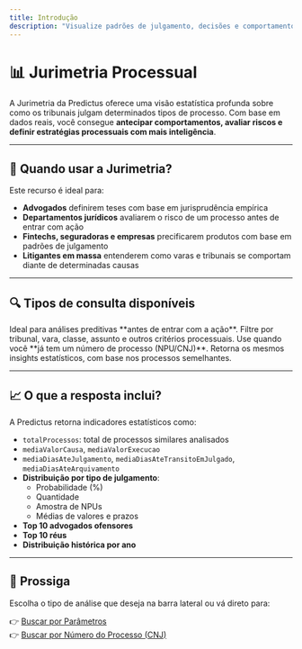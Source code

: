 ```yaml
---
title: Introdução
description: "Visualize padrões de julgamento, decisões e comportamentos com base em dados históricos de milhares de processos judiciais reais."
---
```


# 📊 Jurimetria Processual

A Jurimetria da Predictus oferece uma visão estatística profunda sobre como os tribunais julgam determinados tipos de processo. Com base em dados reais, você consegue **antecipar comportamentos, avaliar riscos e definir estratégias processuais com mais inteligência**.

---

## 🧠 Quando usar a Jurimetria?

Este recurso é ideal para: 

- **Advogados** definirem teses com base em jurisprudência empírica
- **Departamentos jurídicos** avaliarem o risco de um processo antes de entrar com ação
- **Fintechs, seguradoras e empresas** precificarem produtos com base em padrões de julgamento
- **Litigantes em massa** entenderem como varas e tribunais se comportam diante de determinadas causas

---

## 🔍 Tipos de consulta disponíveis

<CardGroup cols={2}>
  <Card title="Jurimetria por Parâmetros" icon="filter">
    Ideal para análises preditivas **antes de entrar com a ação**. Filtre por tribunal, vara, classe, assunto e outros critérios processuais.
  </Card>
  <Card title="Jurimetria por Número do Processo (CNJ)" icon="hashtag">
    Use quando você **já tem um número de processo (NPU/CNJ)**. Retorna os mesmos insights estatísticos, com base nos processos semelhantes.
  </Card>
</CardGroup>

---

## 📈 O que a resposta inclui?

A Predictus retorna indicadores estatísticos como:

- `totalProcessos`: total de processos similares analisados
- `mediaValorCausa`, `mediaValorExecucao`
- `mediaDiasAteJulgamento`, `mediaDiasAteTransitoEmJulgado`, `mediaDiasAteArquivamento`
- **Distribuição por tipo de julgamento**:
  - Probabilidade (%)
  - Quantidade
  - Amostra de NPUs
  - Médias de valores e prazos
- **Top 10 advogados ofensores**
- **Top 10 réus**
- **Distribuição histórica por ano**

---

## 🚀 Prossiga

Escolha o tipo de análise que deseja na barra lateral ou vá direto para:

👉 [Buscar por Parâmetros](./recursos/buscar-por-parametros)  
👉 [Buscar por Número do Processo (CNJ)](./recursos/buscar-por-numero-cnj)

